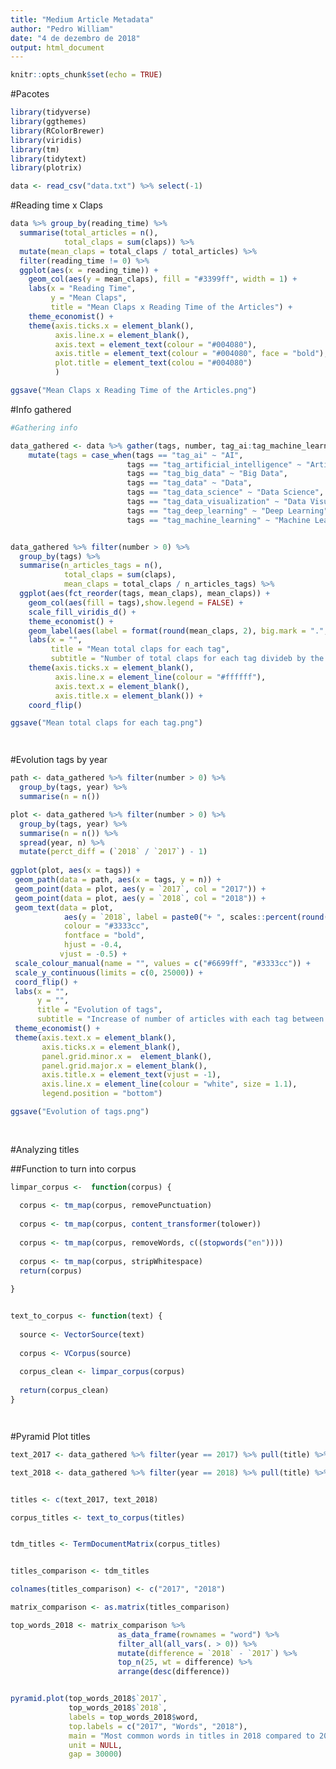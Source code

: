 ---
title: "Medium Article Metadata"
author: "Pedro William"
date: "4 de dezembro de 2018"
output: html_document
---

```{r setup, include=FALSE}
knitr::opts_chunk$set(echo = TRUE)
```

#Pacotes
```{r}
library(tidyverse)
library(ggthemes)
library(RColorBrewer)
library(viridis)
library(tm)
library(tidytext)
library(plotrix)
```


```{r}

data <- read_csv("data.txt") %>% select(-1)

```





#Reading time x Claps

```{r}
data %>% group_by(reading_time) %>% 
  summarise(total_articles = n(),
            total_claps = sum(claps)) %>%
  mutate(mean_claps = total_claps / total_articles) %>% 
  filter(reading_time != 0) %>% 
  ggplot(aes(x = reading_time)) + 
    geom_col(aes(y = mean_claps), fill = "#3399ff", width = 1) +
    labs(x = "Reading Time",
         y = "Mean Claps",
         title = "Mean Claps x Reading Time of the Articles") +
    theme_economist() +
    theme(axis.ticks.x = element_blank(),
          axis.line.x = element_blank(),
          axis.text = element_text(colour = "#004080"),
          axis.title = element_text(colour = "#004080", face = "bold"),
          plot.title = element_text(colou = "#004080")
          )

ggsave("Mean Claps x Reading Time of the Articles.png")
```

#Info gathered

```{r}
#Gathering info

data_gathered <- data %>% gather(tags, number, tag_ai:tag_machine_learning) %>%
    mutate(tags = case_when(tags == "tag_ai" ~ "AI",
                          tags == "tag_artificial_intelligence" ~ "Artificial Intelligence",
                          tags == "tag_big_data" ~ "Big Data",
                          tags == "tag_data" ~ "Data",
                          tags == "tag_data_science" ~ "Data Science",
                          tags == "tag_data_visualization" ~ "Data Visualization",
                          tags == "tag_deep_learning" ~ "Deep Learning",
                          tags == "tag_machine_learning" ~ "Machine Learning"))


data_gathered %>% filter(number > 0) %>% 
  group_by(tags) %>% 
  summarise(n_articles_tags = n(),
            total_claps = sum(claps),
            mean_claps = total_claps / n_articles_tags) %>% 
  ggplot(aes(fct_reorder(tags, mean_claps), mean_claps)) + 
    geom_col(aes(fill = tags),show.legend = FALSE) +
    scale_fill_viridis_d() +
    theme_economist() +
    geom_label(aes(label = format(round(mean_claps, 2), big.mark = ".", decimal.mark = ",")), position = position_stack(vjust = 0.95)) +
    labs(x = "",
         title = "Mean total claps for each tag",
         subtitle = "Number of total claps for each tag divideb by the number of articles taged with each theme.") +
    theme(axis.ticks.x = element_blank(),
          axis.line.x = element_line(colour = "#ffffff"),
          axis.text.x = element_blank(),
          axis.title.x = element_blank()) +
    coord_flip()

ggsave("Mean total claps for each tag.png")




```






#Evolution tags by year

```{r}

path <- data_gathered %>% filter(number > 0) %>% 
  group_by(tags, year) %>% 
  summarise(n = n())

plot <- data_gathered %>% filter(number > 0) %>% 
  group_by(tags, year) %>% 
  summarise(n = n()) %>% 
  spread(year, n) %>%
  mutate(perct_diff = (`2018` / `2017`) - 1)
 
ggplot(plot, aes(x = tags)) +
 geom_path(data = path, aes(x = tags, y = n)) +
 geom_point(data = plot, aes(y = `2017`, col = "2017")) +
 geom_point(data = plot, aes(y = `2018`, col = "2018")) +
 geom_text(data = plot,
            aes(y = `2018`, label = paste0("+ ", scales::percent(round(perct_diff, 4)))),
            colour = "#3333cc",
            fontface = "bold",
            hjust = -0.4,
           vjust = -0.5) +
 scale_colour_manual(name = "", values = c("#6699ff", "#3333cc")) +
 scale_y_continuous(limits = c(0, 25000)) +
 coord_flip() +
 labs(x = "",
      y = "",
      title = "Evolution of tags",
      subtitle = "Increase of number of articles with each tag between 2017 and 2018") +
 theme_economist() +
 theme(axis.text.x = element_blank(),
       axis.ticks.x = element_blank(),
       panel.grid.minor.x =  element_blank(),
       panel.grid.major.x = element_blank(),
       axis.title.x = element_text(vjust = -1),
       axis.line.x = element_line(colour = "white", size = 1.1),
       legend.position = "bottom")

ggsave("Evolution of tags.png")
 
    
```







#Analyzing titles

##Function to turn into corpus

```{r}

limpar_corpus <-  function(corpus) {
  
  corpus <- tm_map(corpus, removePunctuation)
  
  corpus <- tm_map(corpus, content_transformer(tolower))
  
  corpus <- tm_map(corpus, removeWords, c((stopwords("en"))))
  
  corpus <- tm_map(corpus, stripWhitespace)
  return(corpus)
  
}


text_to_corpus <- function(text) {
  
  source <- VectorSource(text)
  
  corpus <- VCorpus(source)
  
  corpus_clean <- limpar_corpus(corpus)
  
  return(corpus_clean)
}




```


#Pyramid Plot titles
```{r}


text_2017 <- data_gathered %>% filter(year == 2017) %>% pull(title) %>% paste(collapse = " ")

text_2018 <- data_gathered %>% filter(year == 2018) %>% pull(title) %>% paste(collapse = " ")


titles <- c(text_2017, text_2018)

corpus_titles <- text_to_corpus(titles)


tdm_titles <- TermDocumentMatrix(corpus_titles)


titles_comparison <- tdm_titles

colnames(titles_comparison) <- c("2017", "2018")

matrix_comparison <- as.matrix(titles_comparison)

top_words_2018 <- matrix_comparison %>% 
                        as_data_frame(rownames = "word") %>% 
                        filter_all(all_vars(. > 0)) %>% 
                        mutate(difference = `2018` - `2017`) %>%
                        top_n(25, wt = difference) %>% 
                        arrange(desc(difference))


pyramid.plot(top_words_2018$`2017`,
             top_words_2018$`2018`,
             labels = top_words_2018$word,
             top.labels = c("2017", "Words", "2018"),
             main = "Most common words in titles in 2018 compared to 2017",
             unit = NULL,
             gap = 30000)






```

